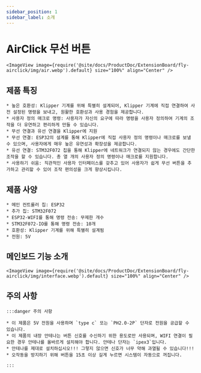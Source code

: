 ```yaml
---
sidebar_position: 1
sidebar_label: 소개
---
```




# AirClick 무선 버튼
    <ImageView image={require('@site/docs/ProductDoc/ExtensionBoard/fly-airclick/img/air.webp').default} size="100%" align="Center" />



## 제품 특징

    * 높은 호환성: Klipper 기계를 위해 특별히 설계되어, Klipper 기계에 직접 연결하여 사전 설정된 명령을 보내고, 원활한 호환성과 사용 경험을 제공합니다.
    * 사용자 정의 매크로 명령: 사용자가 자신의 요구에 따라 명령을 사용자 정의하여 기계의 조작을 더 유연하고 편리하게 만들 수 있습니다.
    * 무선 연결과 유선 연결을 Klipper에 지원
    * 무선 연결: ESP32의 설계를 통해 Klipper에 직접 사용자 정의 명령이나 매크로를 보낼 수 있으며, 사용자에게 매우 높은 유연성과 확장성을 제공합니다.
    * 유선 연결: STM32F072 칩을 통해 Klipper에 네트워크가 연결되지 않는 경우에도 간단한 조작을 할 수 있습니다. 총 열 개의 사용자 정의 명령이나 매크로를 지원합니다.
    * 사용하기 쉬움: 직관적인 사용자 인터페이스를 갖추고 있어 사용자가 쉽게 무선 버튼을 추가하고 관리할 수 있어 조작 편의성을 크게 향상시킵니다.

## 제품 사양

    * 메인 컨트롤러 칩: ESP32
    * 추가 칩: STM32F072
    * ESP32-WIFI를 통해 명령 전송: 무제한 개수
    * STM32F072-IO를 통해 명령 전송: 10개
    * 호환성: Klipper 기계를 위해 특별히 설계됨
    * 전원: 5V

## 메인보드 기능 소개
    <ImageView image={require('@site/docs/ProductDoc/ExtensionBoard/fly-airclick/img/interface.webp').default} size="100%" align="Center" />

## 주의 사항

    :::danger 주의 사항

    * 이 제품은 5V 전원을 사용하며 `type c` 또는 `PH2.0-2P` 단자로 전원을 공급할 수 있습니다.
    * 이 제품의 내장 안테나는 버튼 신호를 수신하기 위한 용도로만 사용되며, WIFI 연결이 필요한 경우 안테나를 올바르게 설치해야 합니다. 안테나 단자는 `ipex3`입니다.
    * 안테나를 제대로 설치하십시오!!! 그렇지 않으면 신호가 너무 약해 과열될 수 있습니다!!!
    * 오작동을 방지하기 위해 버튼을 15초 이상 길게 누르면 시스템이 자동으로 꺼집니다.

    :::